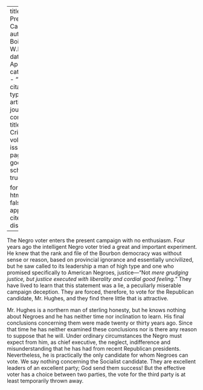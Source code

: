 
---
title: 'The Presidential Campaign'
author: Du Bois, W.E.B.
date: Apr. 1916
categories: 
  - ""
citation: 
  type: article-journal
  container-title: The Crisis
  volume: 12
  issue: 6
  page: 268
google-scholar: true

format:
  html:
    toc: false
    appendix-cite-as: display
---



The Negro voter enters the present campaign with no
enthusiasm. Four years ago the intelligent Negro voter tried a great and
important experiment. He knew that the rank and file of the Bourbon
democracy was without sense or reason, based on provincial ignorance and
essentially uncivilized, but he saw called to its leadership a man of
high type and one who promised specifically to American Negroes,
justice---"Not *mere grudging justice, but justice executed with liberality and cordial good feeling."* They have lived to learn that
this statement was a lie, a peculiarly miserable campaign deception.
They are forced, therefore, to vote for the Republican candidate, Mr.
Hughes, and they find there little that is attractive.

Mr. Hughes is a northern man of sterling honesty, but he knows nothing
about Negroes and he has neither time nor inclination to learn. His
final conclusions concerning them were made twenty or thirty years ago.
Since that time he has neither examined these conclusions nor is there
any reason to suppose that he will. Under ordinary circumstances the
Negro must expect from him, as chief executive, the neglect,
indifference and misunderstanding that he has had from recent Republican
presidents. Nevertheless, he is practically the only candidate for whom
Negroes can vote. We say nothing concerning the Socialist candidate.
They are excellent leaders of an excellent party; God send them success!
But the effective voter has a choice between two parties, the vote for
the third party is at least temporarily thrown away.

